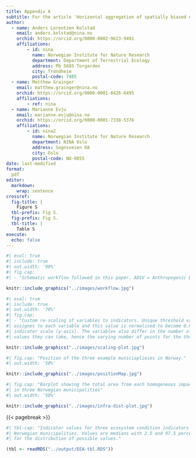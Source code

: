 ```yaml
---
title: Appendix A
subtitle: For the article 'Horizontal aggregation of spatially biased ecosystem condition indicators – a GIS based workflow'
author:
  - name: Anders Lorentzen Kolstad
    email: anders.kolstad@nina.no
    orchid: https://orcid.org/0000-0002-9623-9491
    affiliations: 
        - id: nina
          name: Norwegian Institute for Nature Research
          department: Department of Terrestrial Ecology
          address: Pb 5685 Torgarden
          city: Trondheim
          postal-code: 7485
  - name: Matthew Grainger
    email: matthew.grainger@nina.no
    orchid: https://orcid.org/0000-0001-8426-6495
    affiliations:
        - ref: nina
  - name: Marianne Evju
    email: marianne.evju@nina.no
    orchid: https://orcid.org/0000-0001-7338-5376
    affiliations:
        - id: nina2
          name: Norwegian Institute for Nature Research
          department: NINA Oslo
          address: Sognsveien 68
          city: Oslo
          postal-code: NO-0855
date: last-modified
format:
  pdf
editor: 
  markdown: 
    wrap: sentence
crossref:
  fig-title: |
    Figure S
  tbl-prefix: Fig S.
  fig-prefix: Fig S.
  tbl-title: |
    Table S
execute:
  echo: false
---
```


```r
#| eval: true
#| include: true
#| out.width: '90%'
#| fig.cap:
#| - "Schematic workflow followed in this paper. ADSV = Anthropogenic Disturbance to Soil and Vegetation."

knitr::include_graphics("../images/workflow.jpg")
```

```r
#| eval: true
#| include: true
#| out.width: '70%'
#| fig.cap:
#| - "Custom re-scaling of variables to indicators. Unique threshold values are 
#| assignes to each variable and this value is normalised to become 0.6 on the 
#| indicator scale (y-axis). The variables also differ in the number of possible 
#| values they can take, hence the varying number of points for the three panes."

knitr::include_graphics("../images/scaling-plot.jpg")
```

```r
#| fig.cap: "Position of the three example municiaplieies in Norway."
#| out.width: '50%'

knitr::include_graphics("../images/positionMap.jpg")
```


```r
#| fig.cap: "Barplot showing the total area from each homogeneous impact area 
#| in three Norwegian municipalities"
#| out.width: '50%'

knitr::include_graphics("../images/infra-dist-plot.jpg")
```




{{< pagebreak >}}
```r
#| tbl-cap: "Indicator values for three ecosystem condition indicators in three 
#| Norwegian municipalities. Values are medians with 2.5 and 97.5 percentiles
#| for the distribution of possible values."

(tbl <- readRDS("../output/EEA-tbl.RDS"))
```

